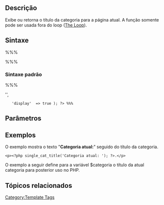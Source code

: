 == Descrição ==

Exibe ou retorna o título da categoria para a página atual. A função somente pode ser usada fora do loop ([[The Loop]]).

== Sintaxe ==

%%% <?php single_cat_title( $prefix, $display ); ?> %%%

=== Sintaxe padrão ===

%%% <?php single_cat_title(
	'prefix'   => '', 
	'display'  => true ); ?> %%%

== Parâmetros ==

{{Parameter|$prefix|string|Texto a ser exibido antes do título.|optional}}
{{Parameter|$display|boolean|Determina se o título será mostrado quando (<tt>TRUE</tt>) ou returnado para uso em variáveis PHP (<tt>FALSE</tt>).|optional|<tt>TRUE</tt>}}

== Exemplos ==

O exemplo mostra o texto "'''Categoria atual: '''" seguido do título da categoria.

 &lt;p&gt;<?php single_cat_title('Categoria atual: '); ?>.&lt;/p&gt;


O exemplo a seguir define para a variável $categoria o título da atual categoria para posterior uso no PHP.

 <?php $categoria = single_cat_title("", false); ?>

== Tópicos relacionados ==

{{Category Tags}}

{{Tag Footer}}

[[Category:Template Tags]]